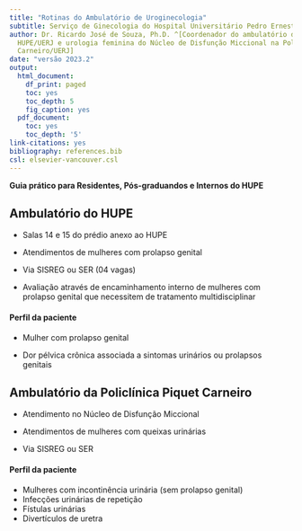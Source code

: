 ```yaml
---
title: "Rotinas do Ambulatório de Uroginecologia"
subtitle: Serviço de Ginecologia do Hospital Universitário Pedro Ernesto - UERJ
author: Dr. Ricardo José de Souza, Ph.D. ^[Coordenador do ambulatório de uroginecologia no
  HUPE/UERJ e urologia feminina do Núcleo de Disfunção Miccional na Policlínica Piquet
  Carneiro/UERJ]
date: "versão 2023.2"
output:
  html_document:
    df_print: paged
    toc: yes
    toc_depth: 5
    fig_caption: yes
  pdf_document:
    toc: yes
    toc_depth: '5'
link-citations: yes
bibliography: references.bib
csl: elsevier-vancouver.csl
---
```


</div>

**Guia prático para Residentes, Pós-graduandos e Internos do HUPE**

</div>

## **Ambulatório do HUPE**

-   Salas 14 e 15 do prédio anexo ao HUPE

-   Atendimentos de mulheres com prolapso genital

-   Via SISREG ou SER (04 vagas)

-   Avaliação através de encaminhamento interno de mulheres com prolapso genital que necessitem de tratamento multidisciplinar

#### **Perfil da paciente**

-   Mulher com prolapso genital

-   Dor pélvica crônica associada a sintomas urinários ou prolapsos genitais

## **Ambulatório da Policlínica Piquet Carneiro**

-   Atendimento no Núcleo de Disfunção Miccional

-   Atendimentos de mulheres com queixas urinárias

-   Via SISREG ou SER

#### **Perfil da paciente**

-   Mulheres com incontinência urinária (sem prolapso genital)
-   Infecções urinárias de repetição
-   Fístulas urinárias
-   Divertículos de uretra

